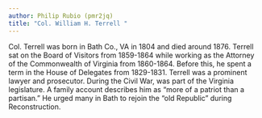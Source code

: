 ```yaml
---
author: Philip Rubio (pmr2jq)
title: "Col. William H. Terrell "
---
```

Col. Terrell was born in Bath Co., VA in 1804 and died around 1876. Terrell sat on the Board of Visitors from 1859-1864 while working as the Attorney of the Commonwealth of Virginia from 1860-1864. Before this, he spent a term in the House of Delegates from 1829-1831. Terrell was a prominent lawyer and prosecutor. During the Civil War, was part of the Virginia legislature. A family account describes him as “more of a patriot than a partisan.” He urged many in Bath to rejoin the “old Republic” during Reconstruction.